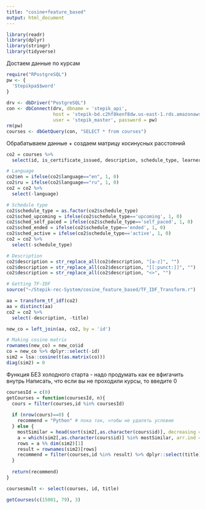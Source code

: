 ```yaml
---
title: "cosine+feature_based"
output: html_document
---
```


```r
library(readr)
library(dplyr)
library(stringr)
library(tidyverse)
```

Достаем данные по курсам

```r
require("RPostgreSQL")
pw <- {
  'Stepikpa$$word'
}
 
drv <- dbDriver("PostgreSQL")
con <- dbConnect(drv, dbname = 'stepik_api',
                 host = 'stepik-bd.c2hf8kenf8dw.us-east-1.rds.amazonaws.com', port = 5432,
                 user = 'stepik_master', password = pw)
rm(pw)
courses <- dbGetQuery(con, "SELECT * from courses")
```

Обрабатываем данные + создаем матрицу косинусных расстояний

```r
co2 = courses %>%
  select(id, is_certificate_issued, description, schedule_type, learners_count, quizzes_count, time_to_complete, language, title, is_paid)

# Language
co2$en = ifelse(co2$language=="en", 1, 0)
co2$ru = ifelse(co2$language=="ru", 1, 0)
co2 = co2 %>%
  select(-language)

# Schedule type
co2$schedule_type = as.factor(co2$schedule_type)
co2$sched_upcoming = ifelse(co2$schedule_type=='upcoming', 1, 0)
co2$sched_self_paced = ifelse(co2$schedule_type=='self_paced', 1, 0)
co2$sched_ended = ifelse(co2$schedule_type=='ended', 1, 0)
co2$sched_active = ifelse(co2$schedule_type=='active', 1, 0)
co2 = co2 %>%
  select(-schedule_type)

# Description
co2$description = str_replace_all(co2$description, "[a-z]", "")
co2$description = str_replace_all(co2$description, "[[:punct:]]", "")
co2$description = str_replace_all(co2$description, "<>", "")

# Getting TF-IDF
source("~/Stepik-rec-System/cosine_feature_based/TF_IDF_Transform.r")

aa = transform_tf_idf(co2)
aa = distinct(aa)
co2 = co2 %>%
  select(-description, -title)

new_co = left_join(aa, co2, by = 'id')

# Making cosine matrix
rownames(new_co) = new_co$id
co = new_co %>% dplyr::select(-id)
sim2 = lsa::cosine(t(as.matrix(co)))
diag(sim2) = 0
```

Функция БЕЗ холодного старта - надо продумать как ее вфигачить внутрь
Написать, что если вы не проходили курсы, то введите 0
```r
coursesId = c(0)
getCourses = function(coursesId, n){
  cours = filter(courses,id %in% coursesId)
  
  if (nrow(cours)==0) {
    recommend = "Python" # пока так, чтобы не удалять условие
  } else {
    mostSimilar = head(sort(sim2[,as.character(cours$id)], decreasing = T), n)
    a = which(sim2[,as.character(cours$id)] %in% mostSimilar, arr.ind = TRUE)
    rows = a %% dim(sim2)[1]
    result = rownames(sim2)[rows]
    recommend = filter(courses,id %in% result) %>% dplyr::select(title)
  }
  
  return(recommend)
}
```

```r
coursesmult <- select(courses, id, title)
```

```r
getCourses(c(15001, 79), 3)
```
